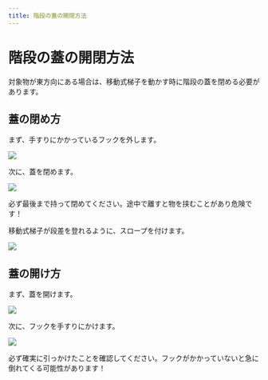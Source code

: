 ```yaml
---
title: 階段の蓋の開閉方法
---
```



# 階段の蓋の開閉方法

対象物が東方向にある場合は、移動式梯子を動かす時に階段の蓋を閉める必要があります。

## 蓋の閉め方

まず、手すりにかかっているフックを外します。

![](/img/cover_hook.webp)

次に、蓋を閉めます。

![](/img/cover_close.webp)

<Callout type="warning">
  必ず最後まで持って閉めてください。途中で離すと物を挟むことがあり危険です！
</Callout>

移動式梯子が段差を登れるように、スロープを付けます。

![](/img/cover_slope.webp)

## 蓋の開け方

まず、蓋を開けます。

![](/img/cover_close.webp)

次に、フックを手すりにかけます。

![](/img/cover_hook.webp)

<Callout type="warning">
  必ず確実に引っかけたことを確認してください。フックがかかっていないと急に倒れてくる可能性があります！
</Callout>

